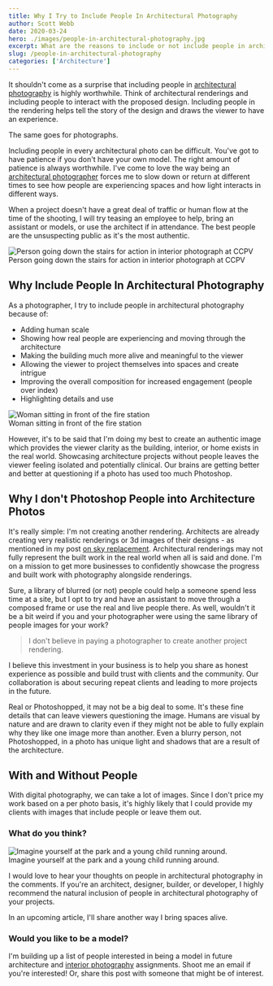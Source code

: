 ```yaml
---
title: Why I Try to Include People In Architectural Photography
author: Scott Webb
date: 2020-03-24
hero: ./images/people-in-architectural-photography.jpg
excerpt: What are the reasons to include or not include people in architectural photography? 
slug: /people-in-architectural-photography
categories: ['Architecture']
---
```


It shouldn't come as a surprise that including people in [architectural photography](/) is highly worthwhile. Think of architectural renderings and including people to interact with the proposed design. Including people in the rendering helps tell the story of the design and draws the viewer to have an experience.

The same goes for photographs.

Including people in every architectural photo can be difficult. You've got to have patience if you don't have your own model. The right amount of patience is always worthwhile. I've come to love the way being an [architectural photographer](/) forces me to slow down or return at different times to see how people are experiencing spaces and how light interacts in different ways.

When a project doesn't have a great deal of traffic or human flow at the time of the shooting, I will try teasing an employee to help, bring an assistant or models, or use the architect if in attendance. The best people are the unsuspecting public as it's the most authentic.

<div className="Image__Medium">
  <img
    src="./images/woman-going-downstairs-interior-architecture-photo.jpg"
    title="Person going down the stairs for action in interior photograph at CCPV"
    alt="Person going down the stairs for action in interior photograph at CCPV"
  />
  <figcaption>Person going down the stairs for action in interior photograph at CCPV</figcaption>
</div>

## Why Include People In Architectural Photography

As a photographer, I try to include people in architectural photography because of:

- Adding human scale
- Showing how real people are experiencing and moving through the architecture
- Making the building much more alive and meaningful to the viewer
- Allowing the viewer to project themselves into spaces and create intrigue
- Improving the overall composition for increased engagement (people over index)
- Highlighting details and use

<div className="Image__Medium">
  <img
    src="./images/firestation-people-architectural-photography.jpg"
    title="Woman sitting in front of the fire station"
    alt="Woman sitting in front of the fire station"
  />
  <figcaption>Woman sitting in front of the fire station</figcaption>
</div>

However, it's to be said that I'm doing my best to create an authentic image which provides the viewer clarity as the building, interior, or home exists in the real world. Showcasing architecture projects without people leaves the viewer feeling isolated and potentially clinical. Our brains are getting better and better at questioning if a photo has used too much Photoshop.

## Why I don't Photoshop People into Architecture Photos
It's really simple: I'm not creating another rendering. Architects are already creating very realistic renderings or 3d images of their designs - as mentioned in my post [on sky replacement](/sky-replacement). Architectural renderings may not fully represent the built work in the real world when all is said and done. I'm on a mission to get more businesses to confidently showcase the progress and built work with photography alongside renderings.

Sure, a library of blurred (or not) people could help a someone spend less time at a site, but I opt to try and have an assistant to move through a composed frame or use the real and live people there. As well, wouldn't it be a bit weird if you and your photographer were using the same library of people images for your work?

> I don't believe in paying a photographer to create another project rendering.

I believe this investment in your business is to help you share as honest experience as possible and build trust with clients and the community. Our collaboration is about securing repeat clients and leading to more projects in the future.

Real or Photoshopped, it may not be a big deal to some. It's these fine details that can leave viewers questioning the image. Humans are visual by nature and are drawn to clarity even if they might not be able to fully explain why they like one image more than another. Even a blurry person, not Photoshopped, in a photo has unique light and shadows that are a result of the architecture.

## With and Without People
With digital photography, we can take a lot of images. Since I don't price my work based on a per photo basis, it's highly likely that I could provide my clients with images that include people or leave them out.

### What do you think?
<div className="Image__Medium">
  <img
    src="./images/canada-pavilion-london-ontario-autumn-architecture-photo.jpg"
    title="Imagine yourself at the park and a young child running around."
    alt="Imagine yourself at the park and a young child running around."
  />
  <figcaption>Imagine yourself at the park and a young child running around.</figcaption>
</div>

I would love to hear your thoughts on people in architectural photography in the comments. If you're an architect, designer, builder, or developer, I highly recommend the natural inclusion of people in architectural photography of your projects.

In an upcoming article, I'll share another way I bring spaces alive.

### Would you like to be a model?
I'm building up a list of people interested in being a model in future architecture and [interior photography](/interiors-photography) assignments. Shoot me an email if you're interested! Or, share this post with someone that might be of interest.
